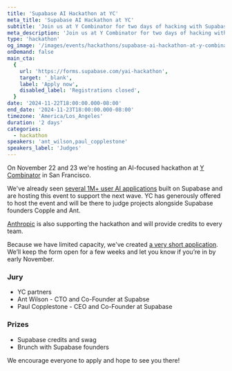 ```yaml
---
title: 'Supabase AI Hackathon at YC'
meta_title: 'Supabase AI Hackathon at YC'
subtitle: 'Join us at Y Combinator for two days of hacking with Supabase.'
meta_description: 'Join us at Y Combinator for two days of hacking with Supabase.'
type: 'hackathon'
og_image: '/images/events/hackathons/supabase-ai-hackathon-at-y-combinator/yc-hackathon-og.png'
onDemand: false
main_cta:
  {
    url: 'https://forms.supabase.com/yai-hackathon',
    target: '_blank',
    label: 'Apply now',
    disabled_label: 'Registrations closed',
  }
date: '2024-11-22T18:00:00.000-08:00'
end_date: '2024-11-23T18:00:00.000-08:00'
timezone: 'America/Los_Angeles'
duration: '2 days'
categories:
  - hackathon
speakers: 'ant_wilson,paul_copplestone'
speakers_label: 'Judges'
---
```


On November 22 and 23 we're hosting an AI-focused hackathon at [Y Combinator](https://www.ycombinator.com) in San Francisco.

We've already seen [several 1M+ user AI applications](https://x.com/kiwicopple/status/1754777201092784209) built on Supabase and are hosting this event to support the next wave. YC has generously offered to host the event and will be there to judge projects alongside Supabase founders Copple and Ant.

[Anthropic](https://www.anthropic.com) is also supporting the hackathon and will provide credits to every team.

Because we have limited capacity, we've created [a very short application](https://forms.supabase.com/yai-hackathon). We’ll keep the form open for a few weeks and let you know if you’re in by early November.

### Jury

- YC partners
- Ant Wilson - CTO and Co-Founder at Supabse
- Paul Copplestone - CEO and Co-Founder at Supabase

### Prizes

- Supabase credits and swag
- Brunch with Supabase founders

We encourage everyone to apply and hope to see you there!

